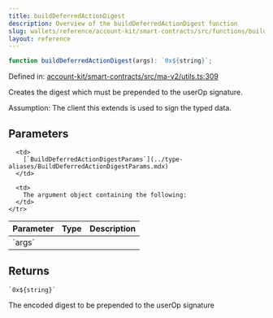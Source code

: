 ```yaml
---
title: buildDeferredActionDigest
description: Overview of the buildDeferredActionDigest function
slug: wallets/reference/account-kit/smart-contracts/src/functions/buildDeferredActionDigest
layout: reference
---
```


```ts
function buildDeferredActionDigest(args): `0x${string}`;
```

Defined in: [account-kit/smart-contracts/src/ma-v2/utils.ts:309](https://github.com/alchemyplatform/aa-sdk/blob/4987bdd63823427c48ec21401b71fa3cfc2d0675/account-kit/smart-contracts/src/ma-v2/utils.ts#L309)

Creates the digest which must be prepended to the userOp signature.

Assumption: The client this extends is used to sign the typed data.

## Parameters

<table>
  <thead>
    <tr>
      <th align="left">Parameter</th>
      <th align="left">Type</th>
      <th align="left">Description</th>
    </tr>
  </thead>

  <tbody>
    <tr>
      <td>
        `args`
      </td>

      <td>
        [`BuildDeferredActionDigestParams`](../type-aliases/BuildDeferredActionDigestParams.mdx)
      </td>

      <td>
        The argument object containing the following:
      </td>
    </tr>

  </tbody>
</table>

## Returns

`` `0x${string}` ``

The encoded digest to be prepended to the userOp signature
